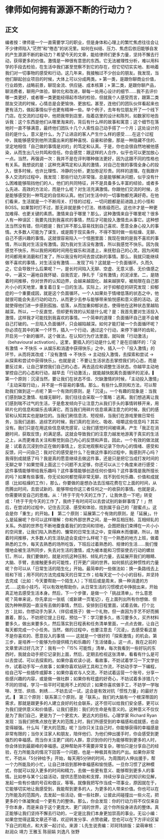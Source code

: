 # 律师如何拥有源源不断的行动力？
## 正文
编者按：律师是一个一直需要学习的职业，但是身体和心理上的繁忙焦虑往往会让不少律师陷入“茫然”和“倦态”的状况里。如何在纠结、压力、焦虑后依旧能够自发的产生源源不断的新动力？希望今天的文章，能给律师们更多力量，坚持不懈去行动，获得更多的价值。激情是一种很有意思的东西。它无法被理性分析，难以用科学的手段去检验，在生活中我们甚至觉察不到它的存在，但它切切实实地、影响着我们对一切事物的感受和行动。这几年来，我接触过不少创业的朋友。我发现，当他们聊起创业项目的时候，大体上可以分成两类。» 第一类，是跟你聊商业价值，行业趋势，战略前景，聊现金流、供应链、成本核算；» 第二类，是跟你聊产品，聊消费者，聊用户体验，聊优化和改进，聊每一处用心设计的细节……我不去评价哪一类更好，或者哪一类更能经得起市场的检验，但就我个人感受而言，跟第二类朋友交流的时候，心情总是会更愉快、更放松。甚至，连他们的团队伙伴看起来也更有活力，做起事情似乎也更有精神一些。举个例子，去年有位朋友开了一个线下门店。在交流的过程中，他把我带到店里，指着店里的设计和陈列，如数家珍地告诉我：这个东西是他们从哪里淘来的，背后有什么样的故事和寓意；这个细节在落地时一直不够满意，最终他们团队十几个人索性自己动手搭了一个月；这处设计的目的是什么，意义是什么，为了让进店的客人产生什么样的感受……在这个过程中，我能够感受到他所流露出来的那种喜悦、自豪和骄傲，那是一种隐藏不住的、坚定地相信「自己做的事情是对的」的笃定和认真。于是，你也会很自然地被他感染，从而生出几分共鸣和信任。你会感觉：跟这样的人合作，似乎也可以更加放心一点。当然，再强调一次：我并不是在评判哪种做法更好，因为这跟不同的性格也有关系。我想说的是：这种充满笃定和认真的激情，对自己在做的事情全身心的投入，很多时候，也许比理性、冷静的分析，更加弥足珍贵。同样的道理。在我跟许多人交流的过程中，我发现：那些行动力非常强，总是能够解决问题，似乎没有什么困难能够阻挡他们的人，他们的共同特征，并不是具备多么丰富的经验，或者多么先进、高效的方法论，而是什么呢？对生活充满激情。你跟他们交流的时候，总是能够感受到一种笃定的自信和认真。他们对生活中的一切事物都充满好奇。在他们看来，生活就是一个不断闯关、打怪的过程，一切问题都是前进路上的小怪和 BOSS。如果暂时打不过，那无非就是换个打法、练练级而已。这也许才是一种更加难得、也更关键的素质。激情来自于哪里？那么，这种激情来自于哪里呢？很多人有一种误区：我要先找到我喜欢的事情，然后才可能投入激情去从事它。这种想法当然没有错，但问题是：我们并不那么容易找到自己喜欢、愿意全身心投入的事情。大多数人可能为了谋生，或是囿于现实条件，不得不暂时做一些枯燥、无聊、自己不感兴趣的事情。这就很容易陷入一个怪圈里面：我现在做的是我不喜欢的事情，所以我对生活没有激情。因为我对生活没有激情，所以我感觉不快乐。因为我感觉不快乐，所以我把闲暇时间用在娱乐和消遣上，来抚慰自己的心灵。因为闲暇时间都用来消磨和打发了，所以我没有时间去尝试新的事情。那么，我就只能继续做不喜欢的事情，对生活没有激情……发现了吗？这就是一个负面循环。久而久之，它会导致什么后果呢？一，是长时间陷入无聊、空虚、无意义感、无价值感之中，一遍又一遍地自我怀疑、自我否定，挣扎于「没有激情」的泥淖里。二，是随着时间推移，你对世界的认知边界，会越来越固化、越来越狭窄，被局限在自己那片小小的天地里，重复着日复一日的生活。实际上，对于抑郁症的研究发现：抑郁症的一个重要成因，就是这个负面循环。一个人如果处于情绪低落的状态之中，他就很可能会失去行动的动力，从而更少去参与能够带来愉悦感和意义感的活动。这就使得他们进一步感到孤独、低落，从而加重抑郁状态，使得他在这种状态里越陷越深。所以，一个反直觉，但却更有效的认知是什么呢？是：我首先要对生活投入激情，这样我才可能找到我喜欢的事情。一个简单的道理：负面循环自己是不会被自己打破的。一旦陷入负面循环，只会越陷越深。如何才能打破一个负面循环呢？你必须在其中的某一个环节，插入一个行动，通过这个行动，来停下循环的齿轮，开启另一个新的循环。这个做法，在认知行为疗法里面，就叫做「行动激活」（behavioural activation）。这里，要插入的行动是什么呢？是在旧循环的：「没有激情 → 不快乐 → 从娱乐和消遣中获得快乐」之中，插入一个「投入激情」的环节，从而将其改成：「没有激情 → 不快乐 → 主动投入激情，去探索和尝试 → 从探索和尝试中获得快乐」。也就是说：不要让生活状态去掌控我们的心态，而是要反过来，让自己掌控我们自己的心态，再去适应和调整生活状态。你越早主动地掌控自己的心态和行动，越早去「行动激活」，就能越快脱离负面循环的泥淖。▎ 第一个原则：沉浸当然，要让我们在状态不佳、欠缺激情的时候，「主动投入激情」「主动采取行动」，并不是一件容易的事情。那么，有些什么原则和方法，可以帮助我们做到这一点呢？第一个有效的原则，是「沉浸」。一个有趣的现象是：当我们感到缺乏激情、枯燥无聊时，我们往往会采取一个策略：逃离。我们想逃离让我们感到喘不过气的生活，于是愈发倾向于让注意力从我们手头的事情转移开来，用碎片化的信息和娱乐去填满它。而当我们用碎片信息填满注意力的时候，我们的感官和认知其实也是缺位的。当我们刷信息流、短视频，当我们在游戏里做日常任务，当我们追剧、追综艺的时候，我们真的在消化、吸收、咀嚼这些信息吗？其实没有。我们只是在用这些信息填充感官，让我们感觉时间被填满，产生「我正在消磨时间，获取反馈」的满足感。这就会导致我们的注意力越发地游离于真实的生活之上，从而更难去关注和察觉到自己内心的反馈和声音。因此，一个有效的做法就是：试着去沉浸到你正在做的事情上，忠实地观察和记录下你内心的情绪、感受和反馈，问一问自己：我对它的感受是什么？在做这件事的过程中，我感到开心吗？我得到成就感了吗？我是真的愿意继续去做这件事，还是只是把它当成打发时间的无聊之举？如果觉得上面这三个问题不太足够，你还可以从三个角度来进行感受：这件事情能够带给我乐趣吗？这件事情能够创造任何价值吗？这件事情是我所擅长的吗？如果有些事情，你无论如何都觉得非常无聊，找不到任何乐趣、价值和成就感（比如枯燥的工作），那么，你要做的是想办法去压缩花费在它上面的时间，从而腾出时间，去尝试新的、能够带给你这三者任何之一的收获的事情。也就是说，你需要转变自己的思维。从：「终于干完今天的工作了，让我休息一下吧」转变成：「终于干完今天的工作了，我终于有时间可以去尝试别的新鲜事情了！」然后，在尝试的过程中，记住去沉浸、感受和体验，找到属于自己的「甜蜜点」。这会是你「重生」的开始。▎ 第二个原则：延展第二个有效的原则，是「延展」。什么是延展呢？你可以这样理解：你和外部世界之间，是一种互相压制、互相倾轧的关系。外部的世界在不断地蚕食着我们的空间和领地，企图把我们束缚在一片小小的空间里，让我们陷入熟悉的、慵常的日常生活之中，变得麻木而僵硬。所以，随着时间推移，大多数人的生活轨迹会变成什么样呢？在一个熟悉的地方上班，做着熟悉的工作，每天去熟悉的场所吃饭，下班后过着熟悉的、规律的生活……我们慢慢地会被生活所同步，失去对生活的激情，成为被本能和习惯驱使去行动的螺丝钉。所以，我们要做的，就是对抗这种压制、倾轧的力量，去延展开我们的眼睛、大脑、手臂，去接触更多的可能性，打开更广阔的世界。如何抵抗这种惯性的力量呢？你可以从「日常生活的陌生化」开始。最简单的一些做法如：换一条路线去上班和下班；用不同的方法完成每天的日常工作；给每天定一个小小的目标，并坚持去完成（比如：今天要帮助一个陌生人）；下班后或是周末，换一种消遣的方式……这些小技巧，可以有效地帮助你，从日常生活的习惯模式中挣脱出来，开始真正地去感受生活本身。然后，下一个步骤，是做一个「挑战清单」。什么意思呢？简单来说，你先拿出一张纸（或新建一页笔记），在上面列出所有你想做、但因为种种原因一直没有去做的事情，然后，安排到日程里面，试着去做。打个比方：比如，你想动手为家人（伴侣或孩子）做一个礼物，但一直因为手艺不好而搁置着，那么，不妨把它提上日程，预估一下：学习要多久，练习要多久，买齐材料要多久，做出来要多久，然后落实到日程表和任务清单里面，一点点去做，让自己每天都完成一个小任务。当然，做的过程中，也要注意去「沉浸」，去感受看这是不是你喜欢的、愿意投入的事情 —— 这就是一个很好的「探索激情」的机会。第三步，是培养一个能够为你提供精力和乐趣的「生活储备」。这一点，我在之前的文章里讲过好几次了：我有一个「15% 可能性」清单，每次我看到一些好玩的东西时，我就会动手把它记录到上面，然后，定期去检视这张清单，看看有什么是可以去尝试、可以去探索的。如果你喜欢读小说、看故事，不妨试着学习一下文学创作，试着动手写一点故事；如果你喜欢钻研工具和工作流，不妨动手学一下编程，给自己写一些插件或脚本；如果你喜欢与人交流，不妨试着运营一个账号，分享一些感兴趣的内容，或是做一做社群；如果你有旺盛的好奇心，不妨试着多涉猎几个不同的领域，学习一些平时可能用不上的知识；如果你喜欢做手工，不妨学一学咖啡、烹饪、烘焙、刺绣……不妨去试一试，这会是有效对抗「惯性力量」的最好方式。▎ 第三个原则：联系第三个原则，是「联系」。我们的大脑有一个根深蒂固的需求，那就是跟更多的人建立良好的社会联系，这不但可以给我们安全感，更可以为我们提供意义和价值感，让我们感到：我们的生命是有意义的。这种意义不仅仅是为了我们自己，更是为了一个更宏大、更远大的目标。心理学家 Richard Ryan 发现：当我们把焦点放在更大的范围上时，我们所感受到的幸福感和成就感，也会变得越强。什么叫「更大的范围」呢？当你只关注自己时，你能够获得的幸福感是非常有限的；当你关注家人和朋友，陪伴他们、为他们伸出援手时，你会感受到更强烈的幸福感。而当你关注更广阔的人群，意识到你的行为能够帮到更多的人时，你会体验到最巅峰的幸福感。这种帮助并不需要非常复杂，哪怕只是分享自己的经验，在力所能及的情况下回答一个问题，也是一种极其有效的产出。如果你非常忙，不妨从「5分钟给予」开始，每天用5分钟的时间，为周围的人伸出援手，帮一个力所能及的小忙，让自己体验到那种幸福感和愉悦感。一旦你习惯了这种模式，你就可以投入更多的时间和精力，去做一些更有意义、能够帮到更多人的事情。比如参与某个公益活动，提供志愿协助和支撑，持续分享自己的知识和见解，发起一些有价值的号召和倡议，等等。就像我把写作当成一项事业，原因就在于，它能够切实地让我感受到，我能帮到更多的人，为更多的人带来价值。你也可以在力所能及的范围内，去发起一些活动，做一些社群，让彼此间碰撞出一些火花，把更多的个体凝聚成一个更有力的整体。那么，你会发现：你的行动力将不仅仅来自于你本身，而是来自于这个更庞大、更广阔的世界，这个你所投身进去的整体。真正能够让我们坚持不懈去行动的，一定是比我们本身更加崇高的事业。无讼小编：如果您觉得这篇文章还不错，欢迎转发分享、点赞收藏，您也可以在下方评论区留下自己的观点，和大家一起讨论。来源：L先生说责编：邓珂玮排版：梁萌审核：赵润众 靖力 王雅玉 陈丽娟 刘逸凡 张野